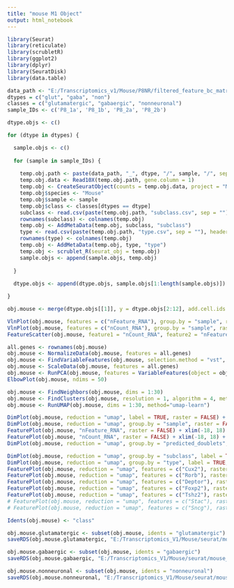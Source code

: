 ```yaml
---
title: "mouse M1 Object"
output: html_notebook
---
```


```r

library(Seurat)
library(reticulate)
library(scrubletR)
library(ggplot2)
library(dplyr)
library(SeuratDisk)
library(data.table)

data_path <- "E:/Transcriptomics_v1/Mouse/P8NR/filtered_feature_bc_matrix"
dtypes = c("glut", "gaba", "non")
classes = c("glutamatergic", "gabaergic", "nonneuronal")
sample_IDs <- c('P8_1a', 'P8_1b', 'P8_2a', 'P8_2b')

dtype.objs <- c()

for (dtype in dtypes) {

  sample.objs <- c()
  
  for (sample in sample_IDs) {
    
    temp.obj.path <- paste(data_path, "_", dtype, "/", sample, "/", sep = "")
    temp.obj.data <- Read10X(temp.obj.path, gene.column = 1)
    temp.obj <- CreateSeuratObject(counts = temp.obj.data, project = "Mouse_V1_P8")
    temp.obj$species <- "Mouse"
    temp.obj$sample <- sample
    temp.obj$class <- classes[dtypes == dtype]
    subclass <- read.csv(paste(temp.obj.path, "subclass.csv", sep = ""), header = FALSE)
    rownames(subclass) <- colnames(temp.obj)
    temp.obj <- AddMetaData(temp.obj, subclass, "subclass")
    type <- read.csv(paste(temp.obj.path, "type.csv", sep = ""), header = FALSE)
    rownames(type) <- colnames(temp.obj)
    temp.obj <- AddMetaData(temp.obj, type, "type")
    temp.obj <- scrublet_R(seurat_obj = temp.obj)
    sample.objs <- append(sample.objs, temp.obj)
    
  }
  
  dtype.objs <- append(dtype.objs, sample.objs[1:length(sample.objs)])

}

```


```r

obj.mouse <- merge(dtype.objs[[1]], y = dtype.objs[2:12], add.cell.ids = c(sample_IDs, sample_IDs, sample_IDs), project = "Mouse_V1_P8")

```


```r

VlnPlot(obj.mouse, features = c("nFeature_RNA"), group.by = "sample", raster = FALSE)
VlnPlot(obj.mouse, features = c("nCount_RNA"), group.by = "sample", raster = FALSE)
FeatureScatter(obj.mouse, feature1 = "nCount_RNA", feature2 = "nFeature_RNA", raster = FALSE)

```


```r

all.genes <- rownames(obj.mouse)
obj.mouse <- NormalizeData(obj.mouse, features = all.genes)
obj.mouse <- FindVariableFeatures(obj.mouse, selection.method = "vst", nfeatures = 3000)
obj.mouse <- ScaleData(obj.mouse, features = all.genes)
obj.mouse <- RunPCA(obj.mouse, features = VariableFeatures(object = obj.mouse))
ElbowPlot(obj.mouse, ndims = 50)

```


```r

obj.mouse <- FindNeighbors(obj.mouse, dims = 1:30)
obj.mouse <- FindClusters(obj.mouse, resolution = 1, algorithm = 4, method = "igraph")
obj.mouse <- RunUMAP(obj.mouse, dims = 1:30, method="umap-learn")

```


```r

DimPlot(obj.mouse, reduction = "umap", label = TRUE, raster = FALSE) + NoLegend() + xlim(-18, 18) + ylim(-18, 18) + coord_equal()
DimPlot(obj.mouse, reduction = "umap", group.by = "sample", raster = FALSE) + xlim(-18, 18) + ylim(-18, 18) + coord_equal()
FeaturePlot(obj.mouse, "nFeature_RNA", raster = FALSE) + xlim(-18, 18) + ylim(-18, 18) + coord_equal()
FeaturePlot(obj.mouse, "nCount_RNA", raster = FALSE) + xlim(-18, 18) + ylim(-18, 18) + coord_equal()
DimPlot(obj.mouse, reduction = "umap", group.by = "predicted_doublets", raster = FALSE) + xlim(-18, 18) + ylim(-18, 18) + coord_equal()

```


```r

DimPlot(obj.mouse, reduction = "umap", group.by = "subclass", label = TRUE, raster = FALSE) + NoLegend() + xlim(-18, 18) + ylim(-18, 18) + coord_equal()
DimPlot(obj.mouse, reduction = "umap", group.by = "type", label = TRUE, raster = FALSE) + NoLegend() + xlim(-18, 18) + ylim(-18, 18) + coord_equal()
FeaturePlot(obj.mouse, reduction = "umap", features = c("Cux2"), raster = FALSE) + NoLegend() + xlim(-18, 18) + ylim(-18, 18) + coord_equal()
FeaturePlot(obj.mouse, reduction = "umap", features = c("Rorb"), raster = FALSE) + NoLegend() + xlim(-18, 18) + ylim(-18, 18) + coord_equal()
FeaturePlot(obj.mouse, reduction = "umap", features = c("Deptor"), raster = FALSE) + NoLegend() + xlim(-18, 18) + ylim(-18, 18) + coord_equal()
FeaturePlot(obj.mouse, reduction = "umap", features = c("Foxp2"), raster = FALSE) + NoLegend() + xlim(-18, 18) + ylim(-18, 18) + coord_equal()
FeaturePlot(obj.mouse, reduction = "umap", features = c("Tshz2"), raster = FALSE) + NoLegend() + xlim(-18, 18) + ylim(-18, 18) + coord_equal()
# FeaturePlot(obj.mouse, reduction = "umap", features = c("Stac"), raster = FALSE) + NoLegend() + xlim(-18, 18) + ylim(-18, 18) + coord_equal()
# FeaturePlot(obj.mouse, reduction = "umap", features = c("Sncg"), raster = FALSE) + NoLegend() + xlim(-18, 18) + ylim(-18, 18) + coord_equal()

```


```r

Idents(obj.mouse) <- "class"

obj.mouse.glutamatergic <- subset(obj.mouse, idents = "glutamatergic")
saveRDS(obj.mouse.glutamatergic, "E:/Transcriptomics_V1/Mouse/seurat/mouse_v1_P8_glutamatergic.rds")

obj.mouse.gabaergic <- subset(obj.mouse, idents = "gabaergic")
saveRDS(obj.mouse.gabaergic, "E:/Transcriptomics_V1/Mouse/seurat/mouse_v1_P8_gabaergic.rds")

obj.mouse.nonneuronal <- subset(obj.mouse, idents = "nonneuronal")
saveRDS(obj.mouse.nonneuronal, "E:/Transcriptomics_V1/Mouse/seurat/mouse_v1_P8_nonneuronal.rds")

```

